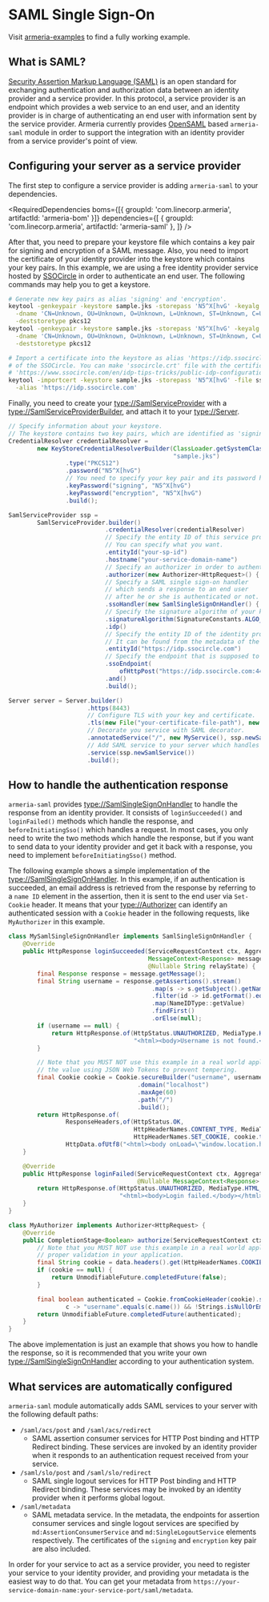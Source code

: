 # SAML Single Sign-On

<Tip>

Visit [armeria-examples](https://github.com/line/armeria-examples) to find a fully working example.

</Tip>

## What is SAML?

[Security Assertion Markup Language (SAML)](https://en.wikipedia.org/wiki/Security_Assertion_Markup_Language)
is an open standard for exchanging authentication and authorization data between an identity provider and
a service provider. In this protocol, a service provider is an endpoint which provides a web service to
an end user, and an identity provider is in charge of authenticating an end user with information sent by
the service provider.
Armeria currently provides [OpenSAML](https://wiki.shibboleth.net/confluence/display/OS30/Home) based
`armeria-saml` module in order to support the integration with an identity provider from a service
provider's point of view.

## Configuring your server as a service provider

The first step to configure a service provider is adding `armeria-saml` to your dependencies.

<RequiredDependencies
  boms={[{ groupId: 'com.linecorp.armeria', artifactId: 'armeria-bom' }]}
  dependencies={[
    { groupId: 'com.linecorp.armeria', artifactId: 'armeria-saml' },
  ]}
/>

After that, you need to prepare your keystore file which contains a key pair for signing and encryption
of a SAML message. Also, you need to import the certificate of your identity provider into the keystore
which contains your key pairs. In this example, we are using a free identity provider service hosted by
[SSOCircle](https://www.ssocircle.com/en/) in order to authenticate an end user. The following commands
may help you to get a keystore.

```bash
# Generate new key pairs as alias 'signing' and 'encryption'.
keytool -genkeypair -keystore sample.jks -storepass 'N5^X[hvG' -keyalg rsa -sigalg sha1withrsa \
  -dname 'CN=Unknown, OU=Unknown, O=Unknown, L=Unknown, ST=Unknown, C=Unknown' -alias signing \
  -deststoretype pkcs12
keytool -genkeypair -keystore sample.jks -storepass 'N5^X[hvG' -keyalg rsa -sigalg sha1withrsa \
  -dname 'CN=Unknown, OU=Unknown, O=Unknown, L=Unknown, ST=Unknown, C=Unknown' -alias encryption \
  -deststoretype pkcs12

# Import a certificate into the keystore as alias 'https://idp.ssocircle.com', which is the entity ID
# of the SSOCircle. You can make 'ssocircle.crt' file with the certificate from
# 'https://www.ssocircle.com/en/idp-tips-tricks/public-idp-configuration/'.
keytool -importcert -keystore sample.jks -storepass 'N5^X[hvG' -file ssocircle.crt \
  -alias 'https://idp.ssocircle.com'
```

Finally, you need to create your <type://SamlServiceProvider> with a <type://SamlServiceProviderBuilder>, and
attach it to your <type://Server>.

```java
// Specify information about your keystore.
// The keystore contains two key pairs, which are identified as 'signing' and 'encryption'.
CredentialResolver credentialResolver =
        new KeyStoreCredentialResolverBuilder(ClassLoader.getSystemClassLoader(),
                                              "sample.jks")
                .type("PKCS12")
                .password("N5^X[hvG")
                // You need to specify your key pair and its password here.
                .keyPassword("signing", "N5^X[hvG")
                .keyPassword("encryption", "N5^X[hvG")
                .build();

SamlServiceProvider ssp =
        SamlServiceProvider.builder()
                           .credentialResolver(credentialResolver)
                           // Specify the entity ID of this service provider.
                           // You can specify what you want.
                           .entityId("your-sp-id")
                           .hostname("your-service-domain-name")
                           // Specify an authorizer in order to authenticate a request.
                           .authorizer(new Authorizer<HttpRequest>() { ... })
                           // Specify a SAML single sign-on handler
                           // which sends a response to an end user
                           // after he or she is authenticated or not.
                           .ssoHandler(new SamlSingleSignOnHandler() { ... })
                           // Specify the signature algorithm of your key.
                           .signatureAlgorithm(SignatureConstants.ALGO_ID_SIGNATURE_RSA)
                           .idp()
                           // Specify the entity ID of the identity provider.
                           // It can be found from the metadata of the identity provider.
                           .entityId("https://idp.ssocircle.com")
                           // Specify the endpoint that is supposed to send an authentication request.
                           .ssoEndpoint(
                               ofHttpPost("https://idp.ssocircle.com:443/sso/SSOPOST/metaAlias/publicidp"))
                           .and()
                           .build();

Server server = Server.builder()
                      .https(8443)
                      // Configure TLS with your key and certificate.
                      .tls(new File("your-certificate-file-path"), new File("your-key-file-path"))
                      // Decorate you service with SAML decorator.
                      .annotatedService("/", new MyService(), ssp.newSamlDecorator())
                      // Add SAML service to your server which handles a SAML response and a metadata request.
                      .service(ssp.newSamlService())
                      .build();
```

## How to handle the authentication response

`armeria-saml` provides <type://SamlSingleSignOnHandler> to handle the response from an identity provider.
It consists of `loginSucceeded()` and `loginFailed()` methods which handle the response,
and `beforeInitiatingSso()` which handles a request. In most cases, you only need to write the two methods
which handle the response, but if you want to send data to your identity provider and get it back
with a response, you need to implement `beforeInitiatingSso()` method.

The following example shows a simple implementation of the <type://SamlSingleSignOnHandler>. In this example,
if an authentication is succeeded, an email address is retrieved from the response by referring to a `name ID`
element in the assertion, then it is sent to the end user via `Set-Cookie` header. It means that your
<type://Authorizer> can identify an authenticated session with a `Cookie` header in the following requests,
like `MyAuthorizer` in this example.

```java
class MySamlSingleSignOnHandler implements SamlSingleSignOnHandler {
    @Override
    public HttpResponse loginSucceeded(ServiceRequestContext ctx, AggregatedHttpRequest req,
                                       MessageContext<Response> message, @Nullable String sessionIndex,
                                       @Nullable String relayState) {
        final Response response = message.getMessage();
        final String username = response.getAssertions().stream()
                                        .map(s -> s.getSubject().getNameID())
                                        .filter(id -> id.getFormat().equals(SamlNameIdFormat.EMAIL.urn()))
                                        .map(NameIDType::getValue)
                                        .findFirst()
                                        .orElse(null);
        if (username == null) {
            return HttpResponse.of(HttpStatus.UNAUTHORIZED, MediaType.HTML_UTF_8,
                                   "<html><body>Username is not found.</body></html>");
        }

        // Note that you MUST NOT use this example in a real world application. You may consider encoding
        // the value using JSON Web Tokens to prevent tempering.
        final Cookie cookie = Cookie.secureBuilder("username", username)
                                    .domain("localhost")
                                    .maxAge(60)
                                    .path("/")
                                    .build();
        return HttpResponse.of(
                ResponseHeaders,of(HttpStatus.OK,
                                   HttpHeaderNames.CONTENT_TYPE, MediaType.HTML_UTF_8,
                                   HttpHeaderNames.SET_COOKIE, cookie.toSetCookieHeader()),
                HttpData.ofUtf8("<html><body onLoad=\"window.location.href='/welcome'\"></body></html>"));
    }

    @Override
    public HttpResponse loginFailed(ServiceRequestContext ctx, AggregatedHttpRequest req,
                                    @Nullable MessageContext<Response> message, Throwable cause) {
        return HttpResponse.of(HttpStatus.UNAUTHORIZED, MediaType.HTML_UTF_8,
                               "<html><body>Login failed.</body></html>");
    }
}

class MyAuthorizer implements Authorizer<HttpRequest> {
    @Override
    public CompletionStage<Boolean> authorize(ServiceRequestContext ctx, HttpRequest data) {
        // Note that you MUST NOT use this example in a real world application. You have to perform
        // proper validation in your application.
        final String cookie = data.headers().get(HttpHeaderNames.COOKIE);
        if (cookie == null) {
            return UnmodifiableFuture.completedFuture(false);
        }

        final boolean authenticated = Cookie.fromCookieHeader(cookie).stream().anyMatch(
                c -> "username".equals(c.name()) && !Strings.isNullOrEmpty(c.value()));
        return UnmodifiableFuture.completedFuture(authenticated);
    }
}
```

<Warning>

The above implementation is just an example that shows you how to handle the response, so it is recommended
that you write your own <type://SamlSingleSignOnHandler> according to your authentication system.

</Warning>

## What services are automatically configured

`armeria-saml` module automatically adds SAML services to your server with the following default paths:
- `/saml/acs/post` and `/saml/acs/redirect`
  - SAML assertion consumer services for HTTP Post binding and HTTP Redirect binding. These services are invoked
    by an identity provider when it responds to an authentication request received from your service.
- `/saml/slo/post` and `/saml/slo/redirect`
  - SAML single logout services for HTTP Post binding and HTTP Redirect binding. These services may be invoked
    by an identity provider when it performs global logout.
- `/saml/metadata`
  - SAML metadata service. In the metadata, the endpoints for assertion consumer services and single logout
    services are specified by `md:AssertionConsumerService` and `md:SingleLogoutService` elements
    respectively. The certificates of the `signing` and `encryption` key pair are also included.

<Tip>

In order for your service to act as a service provider, you need to register your service to your identity
provider, and providing your metadata is the easiest way to do that. You can get your metadata from
`https://your-service-domain-name:your-service-port/saml/metadata`.

</Tip>
